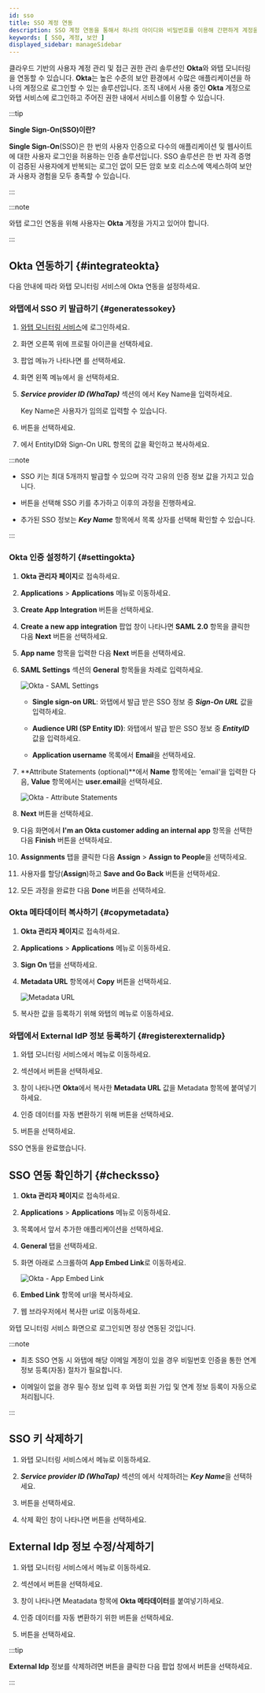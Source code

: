 ```yaml
---
id: sso
title: SSO 계정 연동
description: SSO 계정 연동을 통해서 하나의 아이디와 비밀번호를 이용해 간편하게 계정을 관리하세요.
keywords: [ SSO, 계정, 보안 ]
displayed_sidebar: manageSidebar
---
```


클라우드 기반의 사용자 계정 관리 및 접근 권한 관리 솔루션인 **Okta**와 와탭 모니터링을 연동할 수 있습니다. **Okta**는 높은 수준의 보안 환경에서 수많은 애플리케이션을 하나의 계정으로 로그인할 수 있는 솔루션입니다. 조직 내에서 사용 중인 **Okta** 계정으로 와탭 서비스에 로그인하고 주어진 권한 내에서 서비스를 이용할 수 있습니다.

:::tip

**Single Sign-On(SSO)이란?**

**Single Sign-On**(SSO)은 한 번의 사용자 인증으로 다수의 애플리케이션 및 웹사이트에 대한 사용자 로그인을 허용하는 인증 솔루션입니다. SSO 솔루션은 한 번 자격 증명이 검증된 사용자에게 반복되는 로그인 없이 모든 암호 보호 리소스에 액세스하여 보안과 사용자 경험을 모두 충족할 수 있습니다.

:::

:::note

와탭 로그인 연동을 위해 사용자는 **Okta** 계정을 가지고 있어야 합니다.

:::

## Okta 연동하기 {#integrateokta}

다음 안내에 따라 와탭 모니터링 서비스에 Okta 연동을 설정하세요.

### 와탭에서 SSO 키 발급하기 {#generatessokey}

1. [와탭 모니터링 서비스](https://service.whatap.io)에 로그인하세요.

1. 화면 오른쪽 위에 프로필 아이콘을 선택하세요.

1. 팝업 메뉴가 나타나면 <Cmdname sid="MNU07360" className="uitext" />를 선택하세요.

1. 화면 왼쪽 메뉴에서 <Cmdname sid="ssoIntegrations" className="uitext" />을 선택하세요.

1. ***Service provider ID (WhaTap)*** 섹션의 <Cmdname sid="BTN07473" className="uitext" />에서 Key Name을 입력하세요.

    Key Name은 사용자가 임의로 입력할 수 있습니다.

    <ImgLang img='sso-service-key.png' desc='Service provider ID' />

1. <Cmdname sid="BTN07473" className="uitext" /> 버튼을 선택하세요.

1. <Cmdname sid="TTL07478" className="uitext" />에서 <span class="uitext">EntityID</span>와 <span class="uitext">Sign-On URL</span> 항목의 값을 확인하고 복사하세요.

    <ImgLang img='sso-check-sso-info.png' desc='sso-info' />


:::note

* SSO 키는 최대 5개까지 발급할 수 있으며 각각 고유의 인증 정보 값을 가지고 있습니다. 

* <Cmdname sid="BTN07476" className="uitext" /> 버튼을 선택해 SSO 키를 추가하고 이후의 과정을 진행하세요. 

* 추가된 SSO 정보는 ***Key Name*** 항목에서 목록 상자를 선택해 확인할 수 있습니다.

:::

### Okta 인증 설정하기 {#settingokta}

1. **Okta 관리자 페이지**로 접속하세요.

1. **Applications** &gt; **Applications** 메뉴로 이동하세요.

1. **Create App Integration** 버튼을 선택하세요.

1. **Create a new app integration** 팝업 창이 나타나면 **SAML 2.0** 항목을 클릭한 다음 **Next** 버튼을 선택하세요.

1. **App name** 항목을 입력한 다음 **Next** 버튼을 선택하세요.

1. **SAML Settings** 섹션의 **General** 항목들을 차례로 입력하세요.

    ![Okta - SAML Settings](/img/okta-samil-settings-general.png)

    * **Single sign-on URL**: 와탭에서 발급 받은 SSO 정보 중 ***Sign-On URL*** 값을 입력하세요.

    * **Audience URI (SP Entity ID)**: 와탭에서 발급 받은 SSO 정보 중 ***EntityID*** 값을 입력하세요.

    * **Application username** 목록에서 **Email**을 선택하세요.

1. **Attribute Statements (optional)**에서 **Name** 항목에는 'email'을 입력한 다음, **Value** 항목에서는 **user.email**을 선택하세요.

    ![Okta - Attribute Statements](/img/okta-attribute-statements.png)

1. **Next** 버튼을 선택하세요.

1. 다음 화면에서 **I'm an Okta customer adding an internal app** 항목을 선택한 다음 **Finish** 버튼을 선택하세요.

1. **Assignments** 탭을 클릭한 다음 **Assign** &gt; **Assign to People**을 선택하세요.

1. 사용자를 할당(**Assign**)하고 **Save and Go Back** 버튼을 선택하세요.

1. 모든 과정을 완료한 다음 **Done** 버튼을 선택하세요.


### Okta 메타데이터 복사하기 {#copymetadata}

1. **Okta 관리자 페이지**로 접속하세요.

1. **Applications** &gt; **Applications** 메뉴로 이동하세요.

1. **Sign On** 탭을 선택하세요.

1. **Metadata URL** 항목에서 **Copy** 버튼을 선택하세요.

    ![Metadata URL](/img/okta-sign-on.png)

1. 복사한 값을 등록하기 위해 와탭의 <Cmdname sid="ssoIntegrations" className="uitext" /> 메뉴로 이동하세요.


### 와탭에서 External IdP 정보 등록하기 {#registerexternalidp}

1. 와탭 모니터링 서비스에서 <Cmdname sid="ssoIntegrations" className="uitext" /> 메뉴로 이동하세요.

1. <Cmdname sid="TTL07484" className="uitext" /> 섹션에서 <Cmdname sid="BTN07491" className="uitext" /> 버튼을 선택하세요.

    <ImgLang img='sso-externalidp-button.png' desc='External IdP' />

1. <Cmdname sid="BTN07491" className="uitext" /> 창이 나타나면 <b>Okta</b>에서 복사한 <b>Metadata URL</b> 값을 <span class="uitext">Metadata</span> 항목에 붙여넣기하세요.

1. 인증 데이터를 자동 변환하기 위해 <Cmdname sid="BTN07494" className="uitext" /> 버튼을 선택하세요.

1. <Cmdname sid="save" className="uitext" /> 버튼을 선택하세요.

SSO 연동을 완료했습니다.


## SSO 연동 확인하기 {#checksso}

1. **Okta 관리자 페이지**로 접속하세요.

1. **Applications** &gt; **Applications** 메뉴로 이동하세요.

1. 목록에서 앞서 추가한 애플리케이션을 선택하세요.

1. **General** 탭을 선택하세요.

1. 화면 아래로 스크롤하여 **App Embed Link**로 이동하세요.

    ![Okta - App Embed Link](/img/okta-app-embed-link.png)

1. **Embed Link** 항목에 url을 복사하세요.

1. 웹 브라우저에서 복사한 url로 이동하세요.

와탭 모니터링 서비스 화면으로 로그인되면 정상 연동된 것입니다.

:::note

* 최초 SSO 연동 시 와탭에 해당 이메일 계정이 있을 경우 비밀번호 인증을 통한 연계 정보 등록(자동) 절차가 필요합니다.

* 이메일이 없을 경우 필수 정보 입력 후 와탭 회원 가입 및 연계 정보 등록이 자동으로 처리됩니다.

:::


## SSO 키 삭제하기

1. 와탭 모니터링 서비스에서 <Cmdname sid="ssoIntegrations" className="uitext" /> 메뉴로 이동하세요.

1. ***Service provider ID (WhaTap)*** 섹션의 <Cmdname sid="TTL07478" className="uitext" />에서 삭제하려는 ***Key Name***을 선택하세요.

    <ImgLang img='sso-delete-sso-key.png' desc='Delete SSO Key' />

1. <Cmdname sid="BTN07481" className="uitext" /> 버튼을 선택하세요.

1. 삭제 확인 창이 나타나면 <Cmdname sid="BTN07481" className="uitext" /> 버튼을 선택하세요.


## External Idp 정보 수정/삭제하기

1. 와탭 모니터링 서비스에서 <Cmdname sid="ssoIntegrations" className="uitext" /> 메뉴로 이동하세요.

1. <Cmdname sid="TTL07484" className="uitext" /> 섹션에서 <Cmdname sid="BTN07490" className="uitext" /> 버튼을 선택하세요.

1. <Cmdname sid="BTN07490" className="uitext" /> 창이 나타나면 <span class="uitext">Meatadata</span> 항목에 <b>Okta 메타데이터</b>를 붙여넣기하세요.

1. 인증 데이터를 자동 변환하기 위한 <Cmdname sid="BTN07494" className="uitext" /> 버튼을 선택하세요.

1. <Cmdname sid="save" className="uitext" /> 버튼을 선택하세요.

:::tip

**External Idp** 정보를 삭제하려면 <Cmdname sid="BTN07490" className="uitext" /> 버튼을 클릭한 다음 팝업 창에서 <Cmdname sid="delete" className="uitext" /> 버튼을 선택하세요.

:::